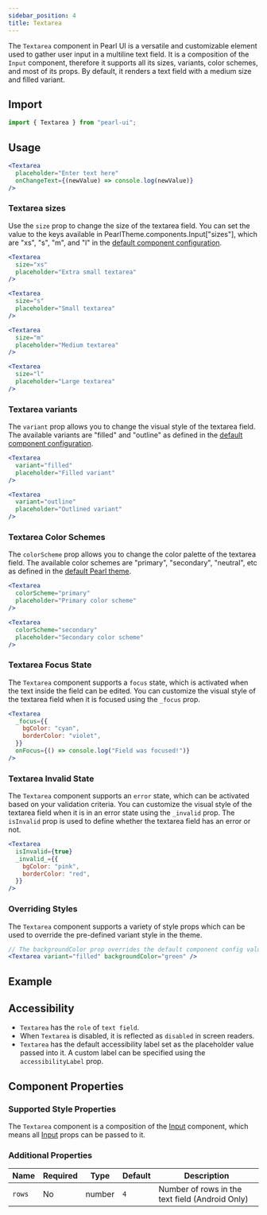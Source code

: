 ```yaml
---
sidebar_position: 4
title: Textarea
---
```



<div style={{ display: "flex" }}>
  <SourceButton
    label="Source"
    href="https://github.com/agrawal-rohit/pearl-ui/blob/main/src/components/molecules/textarea/textarea.tsx"
  />
</div>

The `Textarea` component in Pearl UI is a versatile and customizable element used to gather user input in a multiline text field. It is a composition of the `Input` component, therefore it supports all its sizes, variants, color schemes, and most of its props. By default, it renders a text field with a medium size and filled variant.

## Import

```jsx
import { Textarea } from "pearl-ui";
```

## Usage

```jsx
<Textarea
  placeholder="Enter text here"
  onChangeText={(newValue) => console.log(newValue)}
/>
```

### Textarea sizes

Use the `size` prop to change the size of the textarea field. You can set the value to the keys available in <t>PearlTheme.components.Input["sizes"]</t>, which are <t>"xs"</t>, <t>"s"</t>, <t>"m"</t>, and <t>"l"</t> in the [default component configuration](https://github.com/agrawal-rohit/pearl-ui/blob/main/src/components/molecules/input/input.config.ts).

```jsx
<Textarea
  size="xs"
  placeholder="Extra small textarea"
/>

<Textarea
  size="s"
  placeholder="Small textarea"
/>

<Textarea
  size="m"
  placeholder="Medium textarea"
/>

<Textarea
  size="l"
  placeholder="Large textarea"
/>
```

### Textarea variants

The `variant` prop allows you to change the visual style of the textarea field. The available variants are <t>"filled"</t> and <t>"outline"</t> as defined in the [default component configuration](https://github.com/agrawal-rohit/pearl-ui/blob/main/src/components/molecules/input/input.config.ts).

```jsx
<Textarea
  variant="filled"
  placeholder="Filled variant"
/>

<Textarea
  variant="outline"
  placeholder="Outlined variant"
/>
```

### Textarea Color Schemes

The `colorScheme` prop allows you to change the color palette of the textarea field. The available color schemes are <t>"primary"</t>, <t>"secondary"</t>, <t>"neutral"</t>, etc as defined in the [default Pearl theme](../../overview/theming/default-theme#color-palette).

```jsx
<Textarea
  colorScheme="primary"
  placeholder="Primary color scheme"
/>

<Textarea
  colorScheme="secondary"
  placeholder="Secondary color scheme"
/>
```

### Textarea Focus State

The `Textarea` component supports a `focus` state, which is activated when the text inside the field can be edited. You can customize the visual style of the textarea field when it is focused using the `_focus` prop.

```jsx
<Textarea
  _focus={{
    bgColor: "cyan",
    borderColor: "violet",
  }}
  onFocus={() => console.log("Field was focused!")}
/>
```

### Textarea Invalid State

The `Textarea` component supports an `error` state, which can be activated based on your validation criteria. You can customize the visual style of the textarea field when it is in an error state using the `_invalid` prop. The `isInvalid` prop is used to define whether the textarea field has an error or not.

```jsx
<Textarea
  isInvalid={true}
  _invalid_={{
    bgColor: "pink",
    borderColor: "red",
  }}
/>
```

### Overriding Styles

The `Textarea` component supports a variety of style props which can be used to override the pre-defined variant style in the theme.

```jsx
// The backgroundColor prop overrides the default component config value of backgroundColor="neutral.200"
<Textarea variant="filled" backgroundColor="green" />
```

## Example


<Snack snackId="@agrawal-rohit/textarea-light" />

## Accessibility

- `Textarea` has the `role` of `text field`.
- When `Textarea` is disabled, it is reflected as `disabled` in screen readers.
- `Textarea` has the default accessibility label set as the placeholder value passed into it. A custom label can be specified using the `accessibilityLabel` prop.

## Component Properties

### Supported Style Properties

The `Textarea` component is a composition of the [Input](../layout/Input) component, which means all [Input](../layout/Input) props can be passed to it.

### Additional Properties

| Name   | Required | Type          | Default | Description                                     |
| ------ | -------- | ------------- | ------- | ----------------------------------------------- |
| `rows` | No       | <t>number</t> | `4`     | Number of rows in the text field (Android Only) |
